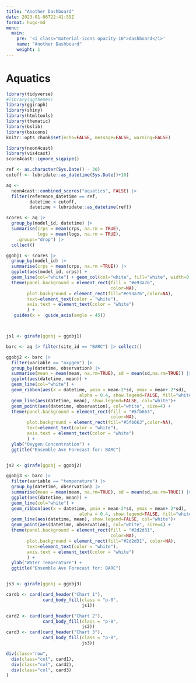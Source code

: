 ```yaml
---
title: "Another Dashboard"
date: 2023-01-06T22:41:59Z
format: hugo-md
menu:
  main:
    pre: '<i class="material-icons opacity-10">dashboard</i>'
    name: "Another Dashboard"
    weight: 1
---
```


# Aquatics

```r
library(tidyverse)
#library(ggthemes)
library(ggiraph)
library(shiny)
library(htmltools)
library(thematic)
library(bslib)
library(bsicons)
knitr::opts_chunk$set(echo=FALSE, message=FALSE, warning=FALSE)

library(neon4cast)
library(vis4cast)
score4cast::ignore_sigpipe()
```





```r
ref <- as.character(Sys.Date() - 30)
cutoff <- lubridate::as_datetime(Sys.Date()+10)

aq <- 
  neon4cast::combined_scores("aquatics", FALSE) |>
  filter(reference_datetime == ref, 
         datetime < cutoff, 
         datetime > lubridate::as_datetime(ref)) 

scores <- aq |>
  group_by(model_id, datetime) |>
  summarise(crps = mean(crps, na.rm = TRUE),
            logs = mean(logs, na.rm = TRUE),
    .groups="drop") |>
  collect()


```

```r
ggobj1 <- scores |>
  group_by(model_id) |>
  summarise(crps = mean(crps, na.rm =TRUE)) |>
  ggplot(aes(model_id, crps)) +
  geom_line(col="white") + geom_col(col="white", fill="white", width=0.3) +
  theme(panel.background = element_rect(fill = "#e93a76",
                                        color=NA),
        plot.background = element_rect(fill="#e93a76",color=NA),
        text=element_text(color = "white"), 
        axis.text = element_text(color = "white")
        ) +
   guides(x =  guide_axis(angle = 45))



js1 <- girafe(ggobj = ggobj1)

```



```r

barc <- aq |> filter(site_id == "BARC") |> collect()

ggobj2 <- barc |> 
  filter(variable == "oxygen") |>
  group_by(datetime, observation) |> 
  summarise(mean = mean(mean, na.rm=TRUE), sd = mean(sd,na.rm=TRUE)) |>
  ggplot(aes(datetime, mean)) + 
  geom_line(col="white") + 
  geom_ribbon(aes(x = datetime, ymin = mean-2*sd, ymax = mean+ 2*sd),
                            alpha = 0.4, show.legend=FALSE, fill="white") +
  geom_line(aes(datetime, mean), show.legend=FALSE, col="white")+
  geom_point(aes(datetime, observation), col="white", size=4) +
  theme(panel.background = element_rect(fill = "#5fb663",
                                        color=NA),
        plot.background = element_rect(fill="#5fb663",color=NA),
        text=element_text(color = "white"), 
        axis.text = element_text(color = "white")
        ) +
  ylab("Oxygen Concentration") + 
  ggtitle("Ensemble Ave Forecast for: BARC")


js2 <- girafe(ggobj = ggobj2)
```



```r
ggobj3 <- barc |> 
  filter(variable == "temperature") |>
  group_by(datetime, observation) |> 
  summarise(mean = mean(mean, na.rm=TRUE), sd = mean(sd,na.rm=TRUE)) |>
  ggplot(aes(datetime, mean)) + 
  geom_line(col="white") + 
  geom_ribbon(aes(x = datetime, ymin = mean-2*sd, ymax = mean+ 2*sd),
                            alpha = 0.4, show.legend=FALSE, fill="white") +
  geom_line(aes(datetime, mean), show.legend=FALSE, col="white")+
  geom_point(aes(datetime, observation), col="white", size=4) +
  theme(panel.background = element_rect(fill = "#2d2d31",
                                        color=NA),
        plot.background = element_rect(fill="#2d2d31", color=NA),
        text=element_text(color = "white"), 
        axis.text = element_text(color = "white")
        ) +
  ylab("Water Temperature") + 
  ggtitle("Ensemble Ave Forecast for: BARC")


js3 <- girafe(ggobj = ggobj3)
```

```r
card1 <- card(card_header("Chart 1"),
              card_body_fill(class = "p-0",
                             js1))

card2 <- card(card_header("Chart 2"),
              card_body_fill(class = "p-0",
                             js2))
card3 <- card(card_header("Chart 3"),
              card_body_fill(class = "p-0",
                             js3))

div(class="row",
  div(class="col", card1),
  div(class="col", card2),
  div(class="col", card3)
)

```
